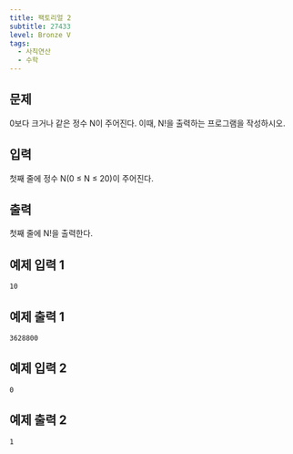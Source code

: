 ```yaml
---
title: 팩토리얼 2
subtitle: 27433
level: Bronze V
tags:
  - 사칙연산
  - 수학
---
```


## 문제

0보다 크거나 같은 정수 N이 주어진다. 이때, N!을 출력하는 프로그램을 작성하시오.

## 입력

첫째 줄에 정수 N(0 ≤ N ≤ 20)이 주어진다.

## 출력

첫째 줄에 N!을 출력한다.

## 예제 입력 1

```
10
```

## 예제 출력 1

```
3628800
```

## 예제 입력 2

```
0
```

## 예제 출력 2

```
1
```
